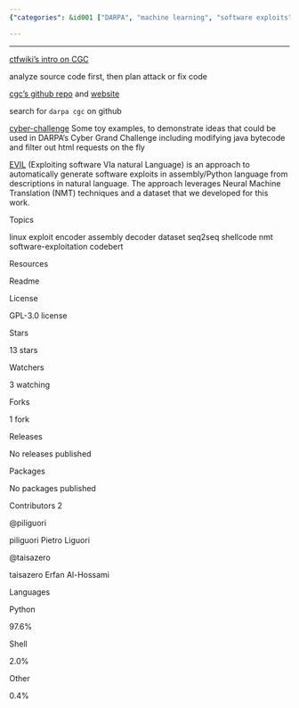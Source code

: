 ```yaml
---
{"categories": &id001 ["DARPA", "machine learning", "software exploits", "assembly", "Python", "Neural Machine Translation", "natural language descriptions"], "category": "Machine Learning", "date": "2022-12-07 06:39:45", "description": "The DARPA competition utilizes machine learning to generate software exploits in assembly and Python using Neural Machine Translation for natural language descriptions. This includes modifying Java bytecode and filtering HTML requests.", "tags": *id001, "title": "Cyber Grand Challenge Darpa Machine Automated Cyber Attack"}

---
```


------

[ctfwiki's intro on CGC](https://ctf-wiki.org/introduction/cgc/)

analyze source code first, then plan attack or fix code

[cgc's github repo](https://github.com/CyberGrandChallenge) and [website](http://cybergrandchallenge.com/)

search for `darpa cgc` on github

[cyber-challenge](https://github.com/jamespic/cyber-challenge) Some toy examples, to demonstrate ideas that could be used in DARPA's Cyber Grand Challenge including modifying java bytecode and filter out html requests on the fly

[EVIL](https://github.com/dessertlab/EVIL) (Exploiting software VIa natural Language) is an approach to automatically generate software exploits in assembly/Python language from descriptions in natural language. The approach leverages Neural Machine Translation (NMT) techniques and a dataset that we developed for this work.

Topics

linux exploit encoder assembly decoder dataset seq2seq shellcode nmt software-exploitation codebert

Resources

Readme

License

GPL-3.0 license

Stars

13 stars

Watchers

3 watching

Forks

1 fork

Releases

No releases published

Packages

No packages published

Contributors 2

@piliguori

piliguori Pietro Liguori

@taisazero

taisazero Erfan Al-Hossami

Languages

Python

97.6%

Shell

2.0%

Other

0.4%


